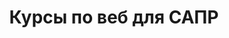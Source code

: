 ---
title: Курсы по веб для САПР
description: Get started building your docs site with Starlight.
template: splash
hero:
  tagline: Сайт с заданиями по двум курсам веб-разработки!
  image:
    file: ../../assets/logo.svg
  actions:
    - text: Приступить к изучению
      link: /2023/веб-приложения-и-бд/plan/
      icon: right-arrow
      variant: primary
---